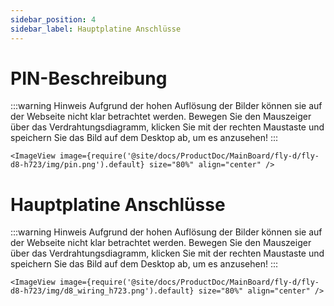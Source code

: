 ```yaml
---
sidebar_position: 4
sidebar_label: Hauptplatine Anschlüsse
---
```



# PIN-Beschreibung

:::warning Hinweis
Aufgrund der hohen Auflösung der Bilder können sie auf der Webseite nicht klar betrachtet werden. Bewegen Sie den Mauszeiger über das Verdrahtungsdiagramm, klicken Sie mit der rechten Maustaste und speichern Sie das Bild auf dem Desktop ab, um es anzusehen!
:::

    <ImageView image={require('@site/docs/ProductDoc/MainBoard/fly-d/fly-d8-h723/img/pin.png').default} size="80%" align="center" />


# Hauptplatine Anschlüsse

:::warning Hinweis
Aufgrund der hohen Auflösung der Bilder können sie auf der Webseite nicht klar betrachtet werden. Bewegen Sie den Mauszeiger über das Verdrahtungsdiagramm, klicken Sie mit der rechten Maustaste und speichern Sie das Bild auf dem Desktop ab, um es anzusehen!
:::

    <ImageView image={require('@site/docs/ProductDoc/MainBoard/fly-d/fly-d8-h723/img/d8_wiring_h723.png').default} size="80%" align="center" />